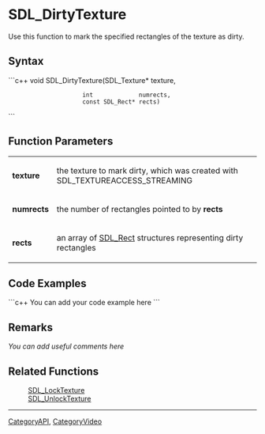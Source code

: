 <!-- pragma section-numbers off -->
<!-- pragma disable-camelcase -->

= SDL_DirtyTexture =
Use this function to mark the specified rectangles of the texture as dirty.


== Syntax ==
```c++
void SDL_DirtyTexture(SDL_Texture*    texture,
                      int             numrects,
                      const SDL_Rect* rects) 	
```

== Function Parameters ==
{|
|'''texture'''
|the texture to mark dirty, which was created with SDL_TEXTUREACCESS_STREAMING
|-
|'''numrects'''
|the number of rectangles pointed to by '''rects'''
|-
|'''rects'''
|an array of [[SDL_Rect]] structures representing dirty rectangles
|}

== Code Examples ==
```c++
You can add your code example here
```

== Remarks ==
''You can add useful comments here''

== Related Functions ==
:[[SDL_LockTexture]]
:[[SDL_UnlockTexture]]

----
[[CategoryAPI]], [[CategoryVideo]]
